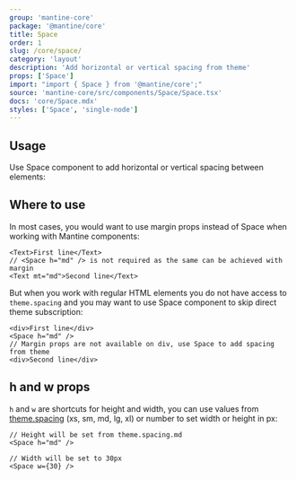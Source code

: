 ```yaml
---
group: 'mantine-core'
package: '@mantine/core'
title: Space
order: 1
slug: /core/space/
category: 'layout'
description: 'Add horizontal or vertical spacing from theme'
props: ['Space']
import: "import { Space } from '@mantine/core';"
source: 'mantine-core/src/components/Space/Space.tsx'
docs: 'core/Space.mdx'
styles: ['Space', 'single-node']
---
```



## Usage

Use Space component to add horizontal or vertical spacing between elements:

<Demo data={SpaceDemos.horizontal} />

<Demo data={SpaceDemos.vertical} />

## Where to use

In most cases, you would want to use margin props instead of Space when working with Mantine components:

```tsx
<Text>First line</Text>
// <Space h="md" /> is not required as the same can be achieved with margin
<Text mt="md">Second line</Text>
```

But when you work with regular HTML elements you do not have access to `theme.spacing` and you may want to use
Space component to skip direct theme subscription:

```tsx
<div>First line</div>
<Space h="md" />
// Margin props are not available on div, use Space to add spacing from theme
<div>Second line</div>
```

## h and w props

`h` and `w` are shortcuts for height and width, you can use values from [theme.spacing](/theming/extend-theme/#spacing-radius-and-shadows)
(xs, sm, md, lg, xl) or number to set width or height in px:

```tsx
// Height will be set from theme.spacing.md
<Space h="md" />

// Width will be set to 30px
<Space w={30} />
```
